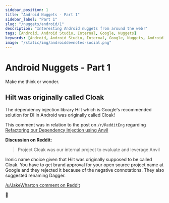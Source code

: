 ```yaml
---
sidebar_position: 1
title: "Android Nuggets - Part 1"
sidebar_label: "Part 1"
slug: "/nuggets/android/1"
description: "Interesting Android nuggets from around the web!"
tags: [Android, Android Studio, Internal, Google, Nuggets]
keywords: [Android, Android Studio, Internal, Google, Nuggets, Android Dev Notes]
image: "/static/img/androiddevnotes-social.png"
---
```


# Android Nuggets - Part 1

Make me think or wonder.

## Hilt was originally called Cloak

The dependency injection library Hilt which is Google's recommended solution for DI in Android was originally called Cloak!

This comment was in relation to the post on `/r/RedditEng` regarding [Refactoring our Dependency Injection using Anvil](https://www.reddit.com/r/RedditEng/comments/10vla9g/refactoring_our_dependency_injection_using_anvil/)

**Discussion on Reddit:**

> Project Cloak was our internal project to evaluate and leverage Anvil

Ironic name choice given that Hilt was originally supposed to be called Cloak. You have to get brand approval for your open source project name at Google and they rejected it because of the negative connotations. They also suggested renaming Dagger.

[/u/JakeWharton comment on Reddit](https://www.reddit.com/r/RedditEng/comments/10vla9g/comment/j7if2ft)

🐣